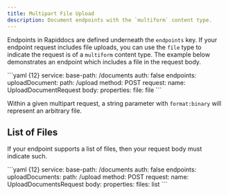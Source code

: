```yaml
---
title: Multipart File Upload
description: Document endpoints with the `multiform` content type.
---
```


Endpoints in Rapiddocs are defined underneath the `endpoints` key. If your endpoint request includes file uploads, you can use the `file` type to indicate the request is of a `multiform` content type. The example below demonstrates an endpoint which includes a file in the request body. 

<CodeBlock title="document.yml">
```yaml {12}
service:
  base-path: /documents
  auth: false
  endpoints:
    uploadDocument:
      path: /upload
      method: POST
      request:
        name: UploadDocumentRequest
        body:
          properties:
            file: file
```
</CodeBlock>

Within a given multipart request, a string parameter with `format:binary` will represent an arbitrary file.

## List of Files

If your endpoint supports a list of files, then your request body must indicate such.

<CodeBlock title="document.yml">
```yaml {12}
service:
  base-path: /documents
  auth: false
  endpoints:
    uploadDocuments:
      path: /upload
      method: POST
      request:
        name: UploadDocumentsRequest
        body:
          properties:
            files: list<file>
```
</CodeBlock>
